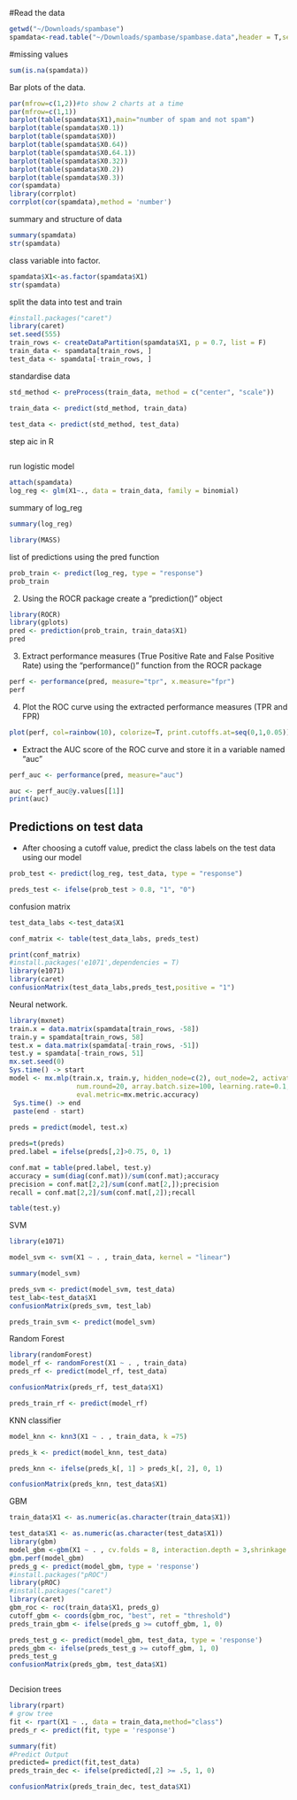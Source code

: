 #Read the data 

```r
getwd("~/Downloads/spambase")
spamdata<-read.table("~/Downloads/spambase/spambase.data",header = T,sep=",")
```
#missing values
```r
sum(is.na(spamdata))
```
Bar plots of the data.
```r
par(mfrow=c(1,2))#to show 2 charts at a time
par(mfrow=c(1,1))
barplot(table(spamdata$X1),main="number of spam and not spam")
barplot(table(spamdata$X0.1))
barplot(table(spamdata$X0))
barplot(table(spamdata$X0.64))
barplot(table(spamdata$X0.64.1))
barplot(table(spamdata$X0.32))
barplot(table(spamdata$X0.2))
barplot(table(spamdata$X0.3))
cor(spamdata)
library(corrplot)
corrplot(cor(spamdata),method = 'number')

```
summary and structure of data
```r
summary(spamdata)
str(spamdata)
```
class variable into factor.
```r
spamdata$X1<-as.factor(spamdata$X1)
str(spamdata)
```
split the data into test and train
```r
#install.packages("caret")
library(caret)
set.seed(555)
train_rows <- createDataPartition(spamdata$X1, p = 0.7, list = F)
train_data <- spamdata[train_rows, ]
test_data <- spamdata[-train_rows, ]
```
standardise data
```r
std_method <- preProcess(train_data, method = c("center", "scale"))

train_data <- predict(std_method, train_data)
  
test_data <- predict(std_method, test_data)

```
step aic in R
```r

```


run logistic model
```r
attach(spamdata)
log_reg <- glm(X1~., data = train_data, family = binomial)
```
summary of log_reg
```r
summary(log_reg)

```

```r
library(MASS)
```

list of predictions using the pred function
```r
prob_train <- predict(log_reg, type = "response")
prob_train
```
2) Using the ROCR package create a "prediction()" object

```r
library(ROCR)
library(gplots)
pred <- prediction(prob_train, train_data$X1)
pred
```
3) Extract performance measures (True Positive Rate and False Positive Rate) using the "performance()" function from the ROCR package
```r
perf <- performance(pred, measure="tpr", x.measure="fpr")
perf
```
4) Plot the ROC curve using the extracted performance measures (TPR and FPR)
```r
plot(perf, col=rainbow(10), colorize=T, print.cutoffs.at=seq(0,1,0.05))
```
* Extract the AUC score of the ROC curve and store it in a variable named "auc"
```r
perf_auc <- performance(pred, measure="auc")

auc <- perf_auc@y.values[[1]]
print(auc)
```
## Predictions on test data

* After choosing a cutoff value, predict the class labels on the test data using our model
```r
prob_test <- predict(log_reg, test_data, type = "response")

preds_test <- ifelse(prob_test > 0.8, "1", "0")
```
confusion matrix
```r
test_data_labs <-test_data$X1

conf_matrix <- table(test_data_labs, preds_test)

print(conf_matrix)
#install.packages('e1071',dependencies = T)
library(e1071)
library(caret)
confusionMatrix(test_data_labs,preds_test,positive = "1")
```
Neural network.
```r
library(mxnet)
train.x = data.matrix(spamdata[train_rows, -58])
train.y = spamdata[train_rows, 58]
test.x = data.matrix(spamdata[-train_rows, -51])
test.y = spamdata[-train_rows, 51]
mx.set.seed(0)
Sys.time() -> start
model <- mx.mlp(train.x, train.y, hidden_node=c(2), out_node=2, activation="tanh", out_activation="softmax",
                 num.round=20, array.batch.size=100, learning.rate=0.1, momentum=0.7,
                 eval.metric=mx.metric.accuracy)
 Sys.time() -> end
 paste(end - start)
 
preds = predict(model, test.x)

preds=t(preds)
pred.label = ifelse(preds[,2]>0.75, 0, 1)

conf.mat = table(pred.label, test.y)
accuracy = sum(diag(conf.mat))/sum(conf.mat);accuracy
precision = conf.mat[2,2]/sum(conf.mat[2,]);precision
recall = conf.mat[2,2]/sum(conf.mat[,2]);recall

table(test.y)
```
SVM
```r
library(e1071)

model_svm <- svm(X1 ~ . , train_data, kernel = "linear")

summary(model_svm)

preds_svm <- predict(model_svm, test_data)
test_lab<-test_data$X1
confusionMatrix(preds_svm, test_lab)

preds_train_svm <- predict(model_svm)
```
Random Forest
```r

library(randomForest)
model_rf <- randomForest(X1 ~ . , train_data)
preds_rf <- predict(model_rf, test_data)

confusionMatrix(preds_rf, test_data$X1)

preds_train_rf <- predict(model_rf)
```
KNN classifier
```r

model_knn <- knn3(X1 ~ . , train_data, k =75)

preds_k <- predict(model_knn, test_data)

preds_knn <- ifelse(preds_k[, 1] > preds_k[, 2], 0, 1)

confusionMatrix(preds_knn, test_data$X1)


```
GBM 
```r
train_data$X1 <- as.numeric(as.character(train_data$X1))

test_data$X1 <- as.numeric(as.character(test_data$X1))
library(gbm)
model_gbm <-gbm(X1 ~ . , cv.folds = 8, interaction.depth = 3,shrinkage =0.005,distribution='bernoulli',data=train_data, n.trees = 1500)
gbm.perf(model_gbm)
preds_g <- predict(model_gbm, type = 'response')
#install.packages("pROC")
library(pROC)
#install.packages("caret")
library(caret)
gbm_roc <- roc(train_data$X1, preds_g)
cutoff_gbm <- coords(gbm_roc, "best", ret = "threshold")
preds_train_gbm <- ifelse(preds_g >= cutoff_gbm, 1, 0)

preds_test_g <- predict(model_gbm, test_data, type = 'response')
preds_gbm <- ifelse(preds_test_g >= cutoff_gbm, 1, 0)
preds_test_g 
confusionMatrix(preds_gbm, test_data$X1)



```
Decision trees
```r
library(rpart)
# grow tree 
fit <- rpart(X1 ~ ., data = train_data,method="class")
preds_r <- predict(fit, type = 'response')

summary(fit)
#Predict Output 
predicted= predict(fit,test_data)
preds_train_dec <- ifelse(predicted[,2] >= .5, 1, 0)

confusionMatrix(preds_train_dec, test_data$X1)

```

